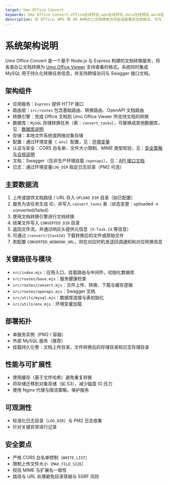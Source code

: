 ```yaml
---
target: Umo Office Convert
keywords: Umo Office Convert,office在线预览,wps在线预览,docx在线预览,word在线预览,pdf在线预览
description: 将 Office、WPS 等 40 余种办公文档转换为可在线查看的文档格式，可与 Umo Office Viewer 结合使用实现办公文档的在线预览。
---
```


# 系统架构说明

Umo Office Convert 是一个基于 Node.js 与 Express 构建的文档转换服务，将各类办公文档转换为 [Umo Office Viewer](../office-viewer) 支持查看的格式。系统同时集成 MySQL 用于持久化转换任务信息，并支持跨域访问与 Swagger 接口文档。

## 架构组件

- 应用服务：`Express` 提供 HTTP 接口
- 路由层：`src/routes` 包含基础路由、转换路由、OpenAPI 文档路由
- 转换引擎：完成 Office 文档到 Umo Office Viewer 所支持文档的转换
- 数据库：`MySQL` 存储转换任务（表：`convert_tasks`），可替换成其他数据库，见：[数据库说明](./database)
- 存储：本地文件系统或网络对象存储
- 配置：通过环境变量（`.env`）配置，见：[环境变量](./env)
- 认证与安全：CORS 白名单、文件大小限制、MIME 类型校验，见：[安全策略与合规说明](./security)
- 文档：Swagger（在非生产环境挂载 `/openapi`），见：[API 接口文档](./api)
- 日志：通过环境变量`LOG_DIR` 指定日志目录（PM2 可选）

## 主要数据流

1. 上传或提供文档路径 / URL 存入 `UPLOAD_DIR` 目录（如已配置）
2. 服务为该任务生成 ID，并写入 `convert_tasks` 表（状态变更：uploaded → converted/failed）
3. 使用文档转换引擎进行文档转换
4. 结果文件写入 `CONVERTED_DIR` 目录
5. 返回文件流，并通过响应头提供元信息（`X-Task-Id` 等信息）
6. 可通过 `/convert/{taskId}` 下载转换后的文件或原始文件
7. 若配置 `CONVERTED_WEBHOOK_URL`，则在对应时机发送回调通知和对应转换信息

## 关键路径与模块

- `src/index.mjs`：应用入口，挂载路由与中间件，初始化数据库
- `src/routes/base.mjs`：服务健康检查
- `src/routes/convert.mjs`：文件上传、转换、下载与缓存逻辑
- `src/routes/openapi.mjs`：Swagger 文档
- `src/utils/mysql.mjs`：数据库连接与表初始化
- `src/utils/env.mjs`：环境变量加载

## 部署拓扑

- 单服务实例（PM2 / 容器）
- 外部 MySQL 服务（推荐）
- 挂载持久化卷：文档上传目录，文件转换后的存储目录和日志存储目录

## 性能与可扩展性

- 使用缓存（基于文件哈希）避免重复转换
- 将存储迁移到对象存储（如 S3），减少磁盘 IO 压力
- 使用 Nginx 代理与限流策略，保护服务

## 可观测性

- 标准化日志目录（`LOG_DIR`）与 PM2 日志收集
- 针对关键异常进行记录

## 安全要点

- 严格 CORS 白名单控制（`WHITE_LIST`）
- 限制上传文件大小（`MAX_FILE_SIZE`）
- 校验 MIME 与扩展名一致性
- 路径与 URL 处理避免目录穿越与 SSRF 风险
